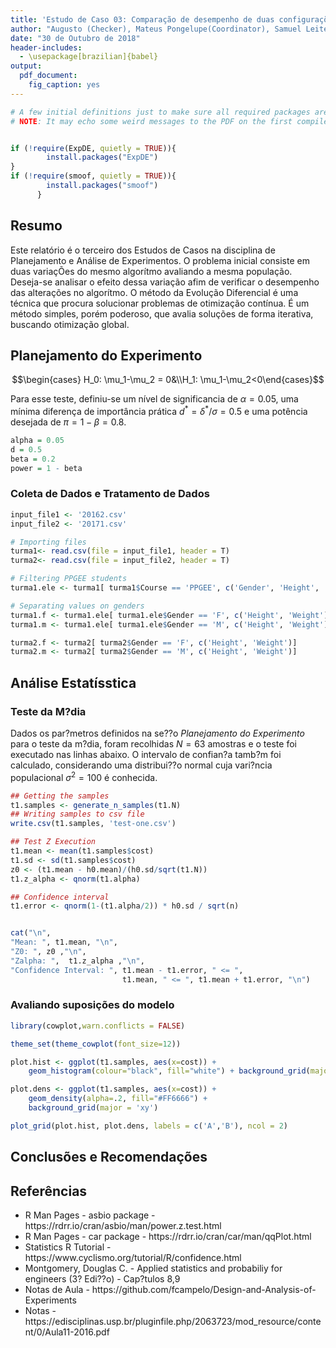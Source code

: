 ```yaml
---
title: 'Estudo de Caso 03: Comparação de desempenho de duas configurações de um algoritmo de otimização'
author: "Augusto (Checker), Mateus Pongelupe(Coordinator), Samuel Leite(Recorder)"
date: "30 de Outubro de 2018"
header-includes:
  - \usepackage[brazilian]{babel}
output:
  pdf_document: 
    fig_caption: yes
---
```


```r
# A few initial definitions just to make sure all required packages are installed. Change as needed.
# NOTE: It may echo some weird messages to the PDF on the first compile (package installation messages). Run twice and the problem will (hopefully) go away.


if (!require(ExpDE, quietly = TRUE)){
        install.packages("ExpDE")
}
if (!require(smoof, quietly = TRUE)){
        install.packages("smoof")
      }
```
## Resumo
Este relatório é o terceiro dos Estudos de Casos na disciplina de Planejamento e Análise de Experimentos. O problema inicial consiste em duas variaçÕes do mesmo algorítmo avaliando a mesma população. Deseja-se analisar o efeito dessa variação afim de verificar o desempenho das alterações no algorítmo.
O método da Evolução Diferencial é uma técnica que procura solucionar problemas de otimização contínua. É um método simples, porém poderoso, que avalia soluções de forma iterativa, buscando otimização global. 


## Planejamento do Experimento

$$\begin{cases} H_0: \mu_1-\mu_2 = 0&\\H_1: \mu_1-\mu_2<0\end{cases}$$

Para esse teste, definiu-se um nível de significancia de $\alpha=0.05$, uma mínima diferença de importância prática $d^* =\delta^*/\sigma= 0.5$ e uma potência desejada de $\pi = 1 - \beta = 0.8$.

```r
alpha = 0.05
d = 0.5
beta = 0.2
power = 1 - beta
```


### Coleta de Dados e Tratamento de Dados

```r
input_file1 <- '20162.csv'
input_file2 <- '20171.csv'

# Importing files
turma1<- read.csv(file = input_file1, header = T)
turma2<- read.csv(file = input_file2, header = T)

# Filtering PPGEE students
turma1.ele <- turma1[ turma1$Course == 'PPGEE', c('Gender', 'Height', 'Weight')]

# Separating values on genders
turma1.f <- turma1.ele[ turma1.ele$Gender == 'F', c('Height', 'Weight')]
turma1.m <- turma1.ele[ turma1.ele$Gender == 'M', c('Height', 'Weight')]

turma2.f <- turma2[ turma2$Gender == 'F', c('Height', 'Weight')]
turma2.m <- turma2[ turma2$Gender == 'M', c('Height', 'Weight')]
```


## Análise Estatísstica

### Teste da M?dia

Dados os par?metros definidos na se??o *Planejamento do Experimento* para o teste da m?dia, foram recolhidas $N=63$ amostras e o teste foi executado nas linhas abaixo. O intervalo de confian?a tamb?m foi calculado, considerando uma distribui??o normal cuja vari?ncia populacional $\sigma^2=100$ é conhecida.
```r
## Getting the samples
t1.samples <- generate_n_samples(t1.N)
## Writing samples to csv file
write.csv(t1.samples, 'test-one.csv')

## Test Z Execution
t1.mean <- mean(t1.samples$cost)
t1.sd <- sd(t1.samples$cost)
z0 <- (t1.mean - h0.mean)/(h0.sd/sqrt(t1.N))
t1.z_alpha <- qnorm(t1.alpha)

## Confidence interval
t1.error <- qnorm(1-(t1.alpha/2)) * h0.sd / sqrt(n)


cat("\n",
"Mean: ", t1.mean, "\n",
"Z0: ", z0 ,"\n",
"Zalpha: ",  t1.z_alpha ,"\n",
"Confidence Interval: ", t1.mean - t1.error, " <= ", 
                         t1.mean, " <= ", t1.mean + t1.error, "\n")
```


### Avaliando suposições do modelo

```r
library(cowplot,warn.conflicts = FALSE)

theme_set(theme_cowplot(font_size=12))

plot.hist <- ggplot(t1.samples, aes(x=cost)) +
    geom_histogram(colour="black", fill="white") + background_grid(major = 'xy')

plot.dens <- ggplot(t1.samples, aes(x=cost)) +
    geom_density(alpha=.2, fill="#FF6666") +
    background_grid(major = 'xy')

plot_grid(plot.hist, plot.dens, labels = c('A','B'), ncol = 2)
```



## Conclusões e Recomendações



## Referências
- R Man Pages - asbio package - https://rdrr.io/cran/asbio/man/power.z.test.html
- R Man Pages - car package - https://rdrr.io/cran/car/man/qqPlot.html
- Statistics R Tutorial - https://www.cyclismo.org/tutorial/R/confidence.html
- Montgomery, Douglas C. - Applied statistics and probabiliy for engineers (3? Edi??o) - Cap?tulos 8,9
- Notas de Aula - https://github.com/fcampelo/Design-and-Analysis-of-Experiments
- Notas - https://edisciplinas.usp.br/pluginfile.php/2063723/mod_resource/content/0/Aula11-2016.pdf